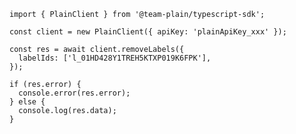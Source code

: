 ```tsx
import { PlainClient } from '@team-plain/typescript-sdk';

const client = new PlainClient({ apiKey: 'plainApiKey_xxx' });

const res = await client.removeLabels({
  labelIds: ['l_01HD428Y1TREH5KTXP019K6FPK'],
});

if (res.error) {
  console.error(res.error);
} else {
  console.log(res.data);
}
```
